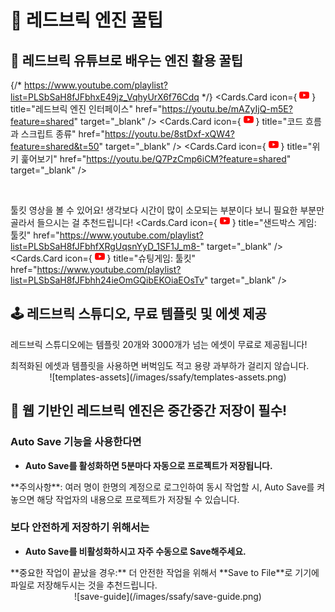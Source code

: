 
# 🍯 레드브릭 엔진 꿀팁

## 🚩 레드브릭 유튜브로 배우는 엔진 활용 꿀팁
{/* https://www.youtube.com/playlist?list=PLSbSaH8fJFbhxE49jz_VqhyUrX6f76Cdq */}
<Cards>
  <Cards.Card
    icon={
      <svg
        xmlns="http://www.w3.org/2000/svg"
        width="16"
        height="16"
        fill="red"
        className="bi bi-youtube"
        viewBox="0 0 16 16"
      >
        <path d="M8.051 1.999h.089c.822.003 4.987.033 6.11.335a2.01 2.01 0 0 1 1.415 1.42c.101.38.172.883.22 1.402l.01.104.022.26.008.104c.065.914.073 1.77.074 1.957v.075c-.001.194-.01 1.108-.082 2.06l-.008.105-.009.104c-.05.572-.124 1.14-.235 1.558a2.01 2.01 0 0 1-1.415 1.42c-1.16.312-5.569.334-6.18.335h-.142c-.309 0-1.587-.006-2.927-.052l-.17-.006-.087-.004-.171-.007-.171-.007c-1.11-.049-2.167-.128-2.654-.26a2.01 2.01 0 0 1-1.415-1.419c-.111-.417-.185-.986-.235-1.558L.09 9.82l-.008-.104A31 31 0 0 1 0 7.68v-.123c.002-.215.01-.958.064-1.778l.007-.103.003-.052.008-.104.022-.26.01-.104c.048-.519.119-1.023.22-1.402a2.01 2.01 0 0 1 1.415-1.42c.487-.13 1.544-.21 2.654-.26l.17-.007.172-.006.086-.003.171-.007A100 100 0 0 1 7.858 2zM6.4 5.209v4.818l4.157-2.408z" />
      </svg>
    }
    title="레드브릭 엔진 인터페이스"
    href="https://youtu.be/mAZyIjQ-m5E?feature=shared"
    target="_blank"
  />
  <Cards.Card
    icon={
      <svg
        xmlns="http://www.w3.org/2000/svg"
        width="16"
        height="16"
        fill="red"
        className="bi bi-youtube"
        viewBox="0 0 16 16"
      >
        <path d="M8.051 1.999h.089c.822.003 4.987.033 6.11.335a2.01 2.01 0 0 1 1.415 1.42c.101.38.172.883.22 1.402l.01.104.022.26.008.104c.065.914.073 1.77.074 1.957v.075c-.001.194-.01 1.108-.082 2.06l-.008.105-.009.104c-.05.572-.124 1.14-.235 1.558a2.01 2.01 0 0 1-1.415 1.42c-1.16.312-5.569.334-6.18.335h-.142c-.309 0-1.587-.006-2.927-.052l-.17-.006-.087-.004-.171-.007-.171-.007c-1.11-.049-2.167-.128-2.654-.26a2.01 2.01 0 0 1-1.415-1.419c-.111-.417-.185-.986-.235-1.558L.09 9.82l-.008-.104A31 31 0 0 1 0 7.68v-.123c.002-.215.01-.958.064-1.778l.007-.103.003-.052.008-.104.022-.26.01-.104c.048-.519.119-1.023.22-1.402a2.01 2.01 0 0 1 1.415-1.42c.487-.13 1.544-.21 2.654-.26l.17-.007.172-.006.086-.003.171-.007A100 100 0 0 1 7.858 2zM6.4 5.209v4.818l4.157-2.408z" />
      </svg>
    }
    title="코드 흐름과 스크립트 종류"
    href="https://youtu.be/8stDxf-xQW4?feature=shared&t=50"
    target="_blank"
  />
  <Cards.Card
    icon={
      <svg
        xmlns="http://www.w3.org/2000/svg"
        width="16"
        height="16"
        fill="red"
        className="bi bi-youtube"
        viewBox="0 0 16 16"
      >
        <path d="M8.051 1.999h.089c.822.003 4.987.033 6.11.335a2.01 2.01 0 0 1 1.415 1.42c.101.38.172.883.22 1.402l.01.104.022.26.008.104c.065.914.073 1.77.074 1.957v.075c-.001.194-.01 1.108-.082 2.06l-.008.105-.009.104c-.05.572-.124 1.14-.235 1.558a2.01 2.01 0 0 1-1.415 1.42c-1.16.312-5.569.334-6.18.335h-.142c-.309 0-1.587-.006-2.927-.052l-.17-.006-.087-.004-.171-.007-.171-.007c-1.11-.049-2.167-.128-2.654-.26a2.01 2.01 0 0 1-1.415-1.419c-.111-.417-.185-.986-.235-1.558L.09 9.82l-.008-.104A31 31 0 0 1 0 7.68v-.123c.002-.215.01-.958.064-1.778l.007-.103.003-.052.008-.104.022-.26.01-.104c.048-.519.119-1.023.22-1.402a2.01 2.01 0 0 1 1.415-1.42c.487-.13 1.544-.21 2.654-.26l.17-.007.172-.006.086-.003.171-.007A100 100 0 0 1 7.858 2zM6.4 5.209v4.818l4.157-2.408z" />
      </svg>
    }
    title="위키 훑어보기"
    href="https://youtu.be/Q7PzCmp6iCM?feature=shared"
    target="_blank"
  />
</Cards>

<br />
<YouTube youTubeId="2-MbYFMPfug" />

<Callout emoji="🎥">툴킷 영상을 볼 수 있어요! 생각보다 시간이 많이 소모되는 부분이다 보니 필요한 부분만 골라서 들으시는 걸 추천드립니다!</Callout>
<Cards>
  <Cards.Card
      icon={
        <svg
          xmlns="http://www.w3.org/2000/svg"
          width="16"
          height="16"
          fill="red"
          className="bi bi-youtube"
          viewBox="0 0 16 16"
        >
          <path d="M8.051 1.999h.089c.822.003 4.987.033 6.11.335a2.01 2.01 0 0 1 1.415 1.42c.101.38.172.883.22 1.402l.01.104.022.26.008.104c.065.914.073 1.77.074 1.957v.075c-.001.194-.01 1.108-.082 2.06l-.008.105-.009.104c-.05.572-.124 1.14-.235 1.558a2.01 2.01 0 0 1-1.415 1.42c-1.16.312-5.569.334-6.18.335h-.142c-.309 0-1.587-.006-2.927-.052l-.17-.006-.087-.004-.171-.007-.171-.007c-1.11-.049-2.167-.128-2.654-.26a2.01 2.01 0 0 1-1.415-1.419c-.111-.417-.185-.986-.235-1.558L.09 9.82l-.008-.104A31 31 0 0 1 0 7.68v-.123c.002-.215.01-.958.064-1.778l.007-.103.003-.052.008-.104.022-.26.01-.104c.048-.519.119-1.023.22-1.402a2.01 2.01 0 0 1 1.415-1.42c.487-.13 1.544-.21 2.654-.26l.17-.007.172-.006.086-.003.171-.007A100 100 0 0 1 7.858 2zM6.4 5.209v4.818l4.157-2.408z" />
        </svg>
      }
      title="샌드박스 게임: 툴킷"
      href="https://www.youtube.com/playlist?list=PLSbSaH8fJFbhfXRgUqsnYyD_1SF1J_m8-"
      target="_blank"
    />
    <Cards.Card
      icon={
        <svg
          xmlns="http://www.w3.org/2000/svg"
          width="16"
          height="16"
          fill="red"
          className="bi bi-youtube"
          viewBox="0 0 16 16"
        >
          <path d="M8.051 1.999h.089c.822.003 4.987.033 6.11.335a2.01 2.01 0 0 1 1.415 1.42c.101.38.172.883.22 1.402l.01.104.022.26.008.104c.065.914.073 1.77.074 1.957v.075c-.001.194-.01 1.108-.082 2.06l-.008.105-.009.104c-.05.572-.124 1.14-.235 1.558a2.01 2.01 0 0 1-1.415 1.42c-1.16.312-5.569.334-6.18.335h-.142c-.309 0-1.587-.006-2.927-.052l-.17-.006-.087-.004-.171-.007-.171-.007c-1.11-.049-2.167-.128-2.654-.26a2.01 2.01 0 0 1-1.415-1.419c-.111-.417-.185-.986-.235-1.558L.09 9.82l-.008-.104A31 31 0 0 1 0 7.68v-.123c.002-.215.01-.958.064-1.778l.007-.103.003-.052.008-.104.022-.26.01-.104c.048-.519.119-1.023.22-1.402a2.01 2.01 0 0 1 1.415-1.42c.487-.13 1.544-.21 2.654-.26l.17-.007.172-.006.086-.003.171-.007A100 100 0 0 1 7.858 2zM6.4 5.209v4.818l4.157-2.408z" />
        </svg>
      }
      title="슈팅게임: 툴킷"
      href="https://www.youtube.com/playlist?list=PLSbSaH8fJFbhh24ieOmGQibEKOiaEOsTv"
      target="_blank"
    />
</Cards>

## 🕹️ 레드브릭 스튜디오, 무료 템플릿 및 에셋 제공

레드브릭 스튜디오에는 템플릿 20개와 3000개가 넘는 에셋이 무료로 제공됩니다!

<Callout type="info">
  최적화된 에셋과 템플릿을 사용하면 버벅임도 적고 용량 과부하가 걸리지 않습니다.
</Callout>

<br />
<center>![templates-assets](/images/ssafy/templates-assets.png)</center>

## 💾 웹 기반인 레드브릭 엔진은 중간중간 저장이 필수!

### Auto Save 기능을 사용한다면

- **Auto Save를 활성화하면 5분마다 자동으로 프로젝트가 저장됩니다.**

<Callout type="warning">
  **주의사항**: 여러 명이 한명의 계정으로 로그인하여 동시 작업할 시,  
  Auto Save를 켜놓으면 해당 작업자의 내용으로 프로젝트가 저장될 수 있습니다.
</Callout>

### **보다 안전하게 저장하기 위해서는**

- **Auto Save를 비활성화하시고 자주 수동으로 Save해주세요.**

<Callout type="info">
  **중요한 작업이 끝났을 경우:** 더 안전한 작업을 위해서 **Save to File**로
  기기에 파일로 저장해두시는 것을 추천드립니다.
  <br />
  <center>![save-guide](/images/ssafy/save-guide.png)</center>
</Callout>
